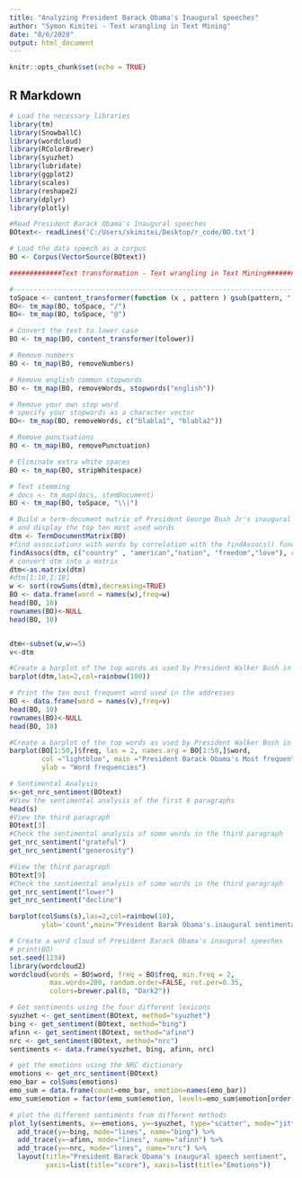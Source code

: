 ---
title: "Analyzing President Barack Obama's Inaugural speeches"
author: "Symon Kimitei - Text wrangling in Text Mining"
date: "8/6/2020"
output: html_document
---

```{r setup, include=FALSE}
knitr::opts_chunk$set(echo = TRUE)
```

## R Markdown

```{r}
# Load the necessary libraries
library(tm)
library(SnowballC)
library(wordcloud)
library(RColorBrewer)
library(syuzhet)
library(lubridate)
library(ggplot2)
library(scales)
library(reshape2)
library(dplyr)
library(plotly)
```



```{r}
#Read President Barack Obama's Inaugural speeches
BOtext<- readLines('C:/Users/skimitei/Desktop/r_code/BO.txt')

# Load the data speech as a corpus
BO <- Corpus(VectorSource(BOtext))

```



```{r}
#############Text transformation - Text wrangling in Text Mining#############

#----------------------------------------------------------------------------
toSpace <- content_transformer(function (x , pattern ) gsub(pattern, " ", x))
BO<- tm_map(BO, toSpace, "/")
BO<- tm_map(BO, toSpace, "@")

# Convert the text to lower case
BO <- tm_map(BO, content_transformer(tolower))

# Remove numbers
BO <- tm_map(BO, removeNumbers)

# Remove english common stopwords
BO <- tm_map(BO, removeWords, stopwords("english"))

# Remove your own stop word
# specify your stopwords as a character vector
BO<- tm_map(BO, removeWords, c("blabla1", "blabla2")) 

# Remove punctuations
BO <- tm_map(BO, removePunctuation)

# Eliminate extra white spaces
BO <- tm_map(BO, stripWhitespace)

# Text stemming
# docs <- tm_map(docs, stemDocument)
BO <- tm_map(BO, toSpace, "\\|")

```


```{r}
# Build a term-document matrix of President George Bush Jr's inaugural speeches
# and display the top ten most used words
dtm <- TermDocumentMatrix(BO)
#find associations with words by correlation with the findAssocs() function
findAssocs(dtm, c("country" , "american","nation", "freedom","love"), corlimit=0.60) # specifying a correlation limit of 0.60
# convert dtm into a matrix
dtm<-as.matrix(dtm)
#dtm[1:10,1:10]  
w <- sort(rowSums(dtm),decreasing=TRUE)
BO <- data.frame(word = names(w),freq=w)
head(BO, 10)
rownames(BO)<-NULL
head(BO, 10)


dtm<-subset(w,w>=5)
v<-dtm
```


```{r}
#Create a barplot of the top words as used by President Walker Bush in his inaugural - Version I
barplot(dtm,las=2,col=rainbow(100))
```


```{r}
# Print the ten most frequent word used in the addresses
BO <- data.frame(word = names(v),freq=v)
head(BO, 10)
rownames(BO)<-NULL
head(BO, 10)
```





```{r}
#Create a barplot of the top words as used by President Walker Bush in his inaugural  - Version II
barplot(BO[1:50,]$freq, las = 2, names.arg = BO[1:50,]$word,
        col ="lightblue", main ="President Barack Obama's Most frequent inauguration words",
        ylab = "Word frequencies")
```


```{r}
# Sentimental Analysis
s<-get_nrc_sentiment(BOtext)
#View the sentimental analysis of the first 6 paragraphs
head(s)
#View the third paragraph
BOtext[3]
#Check the sentimental analysis of some words in the third paragraph
get_nrc_sentiment("grateful")
get_nrc_sentiment("generosity")

#View the third paragraph
BOtext[9]
#Check the sentimental analysis of some words in the third paragraph
get_nrc_sentiment("lower")
get_nrc_sentiment("decline")

barplot(colSums(s),las=2,col=rainbow(10),
        ylab='count',main="President Barak Obama's.inaugural sentimental plot")
```


```{r}
# Create a word cloud of President Barack Obama's inaugural speeches
# print(BO)
set.seed(1234)
library(wordcloud2)
wordcloud(words = BO$word, freq = BO$freq, min.freq = 2,
          max.words=200, random.order=FALSE, rot.per=0.35, 
          colors=brewer.pal(8, "Dark2"))
```


```{r}
# Get sentiments using the four different lexicons
syuzhet <- get_sentiment(BOtext, method="syuzhet")
bing <- get_sentiment(BOtext, method="bing")
afinn <- get_sentiment(BOtext, method="afinn")
nrc <- get_sentiment(BOtext, method="nrc")
sentiments <- data.frame(syuzhet, bing, afinn, nrc)
```


```{r}
# get the emotions using the NRC dictionary
emotions <- get_nrc_sentiment(BOtext)
emo_bar = colSums(emotions)
emo_sum = data.frame(count=emo_bar, emotion=names(emo_bar))
emo_sum$emotion = factor(emo_sum$emotion, levels=emo_sum$emotion[order(emo_sum$count, decreasing = TRUE)])
```


```{r}
# plot the different sentiments from different methods
plot_ly(sentiments, x=~emotions, y=~syuzhet, type="scatter", mode="jitter", name="syuzhet") %>%
  add_trace(y=~bing, mode="lines", name="bing") %>%
  add_trace(y=~afinn, mode="lines", name="afinn") %>%
  add_trace(y=~nrc, mode="lines", name="nrc") %>%
  layout(title="President Barack Obama's inaugural speech sentiment",
         yaxis=list(title="score"), xaxis=list(title="Emotions"))
```

